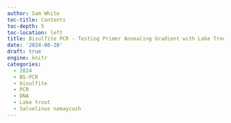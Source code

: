 ```yaml
---
author: Sam White
toc-title: Contents
toc-depth: 5
toc-location: left
title: Bisulfite PCR - Testing Primer Annealing Gradient with Lake Trout Bisulfite-treated DNA
date: '2024-08-28'
draft: true
engine: knitr
categories: 
  - 2024
  - BS-PCR
  - bisulfite
  - PCR
  - DNA
  - Lake trout
  - Salvelinus namaycush
---
```

